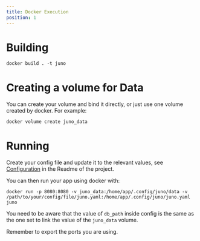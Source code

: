 ```yaml
---
title: Docker Execution
position: 1
---
```


# Building

```
docker build . -t juno
```

# Creating a volume for Data

You can create your volume and bind it directly, or just use one volume created by docker. For
example:

```
docker volume create juno_data
```

# Running

Create your config file and update it to the relevant values, see [Configuration](https://github.com/NethermindEth/juno#configuration)
in the Readme of the project.

You can then run your app using docker with:

```
docker run -p 8080:8080 -v juno_data:/home/app/.config/juno/data -v /path/to/your/config/file/juno.yaml:/home/app/.config/juno/juno.yaml juno
```

You need to be aware that the value of `db_path` inside config is the same as the one set to link the value of the
`juno_data` volume.

Remember to export the ports you are using.
